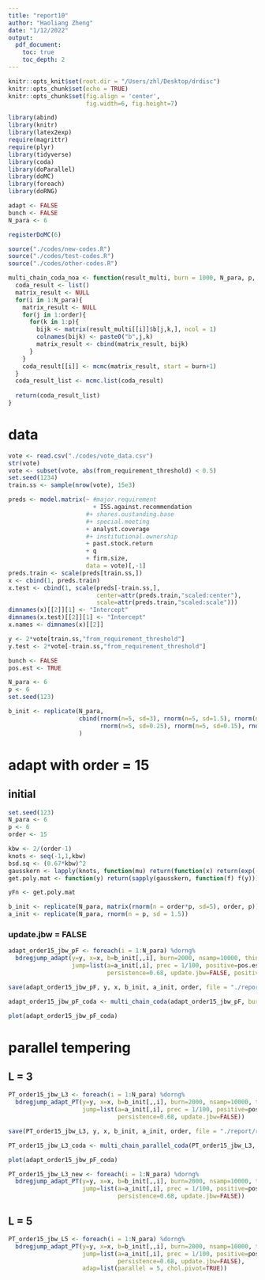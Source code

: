 ```yaml
---
title: "report10"
author: "Haoliang Zheng"
date: "1/12/2022"
output:
  pdf_document:
    toc: true
    toc_depth: 2
---
```


```r
knitr::opts_knit$set(root.dir = "/Users/zhl/Desktop/drdisc")
knitr::opts_chunk$set(echo = TRUE)
knitr::opts_chunk$set(fig.align = 'center', 
                      fig.width=6, fig.height=7)

library(abind)
library(knitr)
library(latex2exp)
require(magrittr)
require(plyr)
library(tidyverse)
library(coda)
library(doParallel)
library(doMC) 
library(foreach)
library(doRNG)

adapt <- FALSE
bunch <- FALSE
N_para <- 6

registerDoMC(6)
```


```r
source("./codes/new-codes.R")
source("./codes/test-codes.R")
source("./codes/other-codes.R")

multi_chain_coda_noa <- function(result_multi, burn = 1000, N_para, p, order){
  coda_result <- list()
  matrix_result <- NULL
  for(i in 1:N_para){
    matrix_result <- NULL
    for(j in 1:order){
      for(k in 1:p){
        bijk <- matrix(result_multi[[i]]$b[j,k,], ncol = 1)
        colnames(bijk) <- paste0("b",j,k)
        matrix_result <- cbind(matrix_result, bijk)
      }
    }
    coda_result[[i]] <- mcmc(matrix_result, start = burn+1)
  }
  coda_result_list <- mcmc.list(coda_result)
  
  return(coda_result_list)
}
```

# data

```r
vote <- read.csv("./codes/vote_data.csv")
str(vote)
vote <- subset(vote, abs(from_requirement_threshold) < 0.5)
set.seed(1234)
train.ss <- sample(nrow(vote), 15e3)

preds <- model.matrix(~ #major.requirement 
                        + ISS.against.recommendation 
                      #+ shares.oustanding.base 
                      #+ special.meeting 
                      + analyst.coverage 
                      #+ institutional.ownership 
                      + past.stock.return 
                      + q 
                      + firm.size, 
                      data = vote)[,-1]
preds.train <- scale(preds[train.ss,])
x <- cbind(1, preds.train)
x.test <- cbind(1, scale(preds[-train.ss,],
                         center=attr(preds.train,"scaled:center"),
                         scale=attr(preds.train,"scaled:scale")))
dimnames(x)[[2]][1] <- "Intercept"
dimnames(x.test)[[2]][1] <- "Intercept"
x.names <- dimnames(x)[[2]]

y <- 2*vote[train.ss,"from_requirement_threshold"]
y.test <- 2*vote[-train.ss,"from_requirement_threshold"]

bunch <- FALSE
pos.est <- TRUE
```

```r
N_para <- 6
p <- 6
set.seed(123)

b_init <- replicate(N_para, 
                    cbind(rnorm(n=5, sd=3), rnorm(n=5, sd=1.5), rnorm(n=5, sd=0.5),
                          rnorm(n=5, sd=0.25), rnorm(n=5, sd=0.15), rnorm(n=5, sd=0.5))
                    )
```


# adapt with order = 15

## initial

```r
set.seed(123)
N_para <- 6
p <- 6
order <- 15

kbw <- 2/(order-1)
knots <- seq(-1,1,kbw)
bsd.sq <- (0.67*kbw)^2
gausskern <- lapply(knots, function(mu) return(function(x) return(exp(-0.5*(x-mu)^2/bsd.sq))))
get.poly.mat <- function(y) return(sapply(gausskern, function(f) f(y)))

yFn <- get.poly.mat

b_init <- replicate(N_para, matrix(rnorm(n = order*p, sd=5), order, p))
a_init <- replicate(N_para, rnorm(n = p, sd = 1.5))
```


### update.jbw = FALSE

```r
adapt_order15_jbw_pF <- foreach(i = 1:N_para) %dorng%
  bdregjump_adapt(y=y, x=x, b=b_init[,,i], burn=2000, nsamp=10000, thin=1, order = 15,
                  jump=list(a=a_init[,i], prec = 1/100, positive=pos.est,
                            persistence=0.68, update.jbw=FALSE, positive = FALSE))
```

```r
save(adapt_order15_jbw_pF, y, x, b_init, a_init, order, file = "./report/report10/adapt_order15_jbw_pF.RData")
```

```r
adapt_order15_jbw_pF_coda <- multi_chain_coda(adapt_order15_jbw_pF, burn=2000, N_para, p, order)

plot(adapt_order15_jbw_pF_coda)
```


# parallel tempering

## L = 3

```r
PT_order15_jbw_L3 <- foreach(i = 1:N_para) %dorng%
  bdregjump_adapt_PT(y=y, x=x, b=b_init[,,i], burn=2000, nsamp=10000, thin=1, order = 15,
                     jump=list(a=a_init[,i], prec = 1/100, positive=pos.est,
                               persistence=0.68, update.jbw=FALSE))
```

```r
save(PT_order15_jbw_L3, y, x, b_init, a_init, order, file = "./report/report10/PT_order15_jbw_L3.RData")
```

```r
PT_order15_jbw_L3_coda <- multi_chain_parallel_coda(PT_order15_jbw_L3, burn=2000, N_para, p, order)

plot(adapt_order15_jbw_pF_coda)
```


```r
PT_order15_jbw_L3_new <- foreach(i = 1:N_para) %dorng%
  bdregjump_adapt_PT(y=y, x=x, b=b_init[,,i], burn=2000, nsamp=10000, thin=1, order = 15,
                     jump=list(a=a_init[,i], prec = 1/100, positive=pos.est,
                               persistence=0.68, update.jbw=FALSE))
```

## L = 5

```r
PT_order15_jbw_L5 <- foreach(i = 1:N_para) %dorng%
  bdregjump_adapt_PT(y=y, x=x, b=b_init[,,i], burn=2000, nsamp=10000, thin=1, order = 15,
                     jump=list(a=a_init[,i], prec = 1/100, positive=pos.est,
                               persistence=0.68, update.jbw=FALSE),
                     adap=list(parallel = 5, chol.pivot=TRUE))
```

